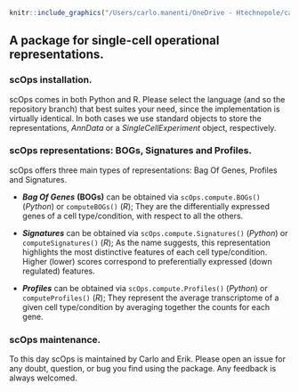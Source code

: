 ```r
knitr::include_graphics("/Users/carlo.manenti/OneDrive - Htechnopole/carlo/RESEARCH_PROJECTS/PACKAGES/package_scops/scOps.png")
```

## A package for single-cell operational representations.

\n
\n

### scOps installation.

scOps comes in both Python and R. Please select the language (and so the repository branch) that best suites your need, since the implementation is virtually identical. In both cases we use standard objects to store the representations, *AnnData* or a *SingleCellExperiment* object, respectively.

### scOps representations: BOGs, Signatures and Profiles.

scOps offers three main types of representations: Bag Of Genes, Profiles and Signatures.

-   ***Bag Of Genes*** **(BOGs)** can be obtained via `scOps.compute.BOGs()` (*Python*) or `computeBOGs()` (*R*); They are the differentially expressed genes of a cell type/condition, with respect to all the others.

-   ***Signatures*** can be obtained via `scOps.compute.Signatures()` (*Python*) or `computeSignatures()` (*R*); As the name suggests, this representation highlights the most distinctive features of each cell type/condition. Higher (lower) scores correspond to preferentially expressed (down regulated) features.

-   ***Profiles*** can be obtained via `scOps.compute.Profiles()` (*Python*) or `computeProfiles()` (*R*); They represent the average transcriptome of a given cell type/condition by averaging together the counts for each gene.

### scOps maintenance.

To this day scOps is maintained by Carlo and Erik. Please open an issue for any doubt, question, or bug you find using the package. Any feedback is always welcomed.
